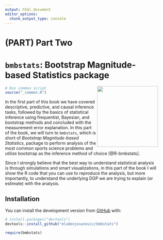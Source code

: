 ```yaml
---
output: html_document
editor_options: 
  chunk_output_type: console
---
```

# (PART) Part Two {-}

# `bmbstats`: Bootstrap Magnitude-based Statistics package

<img src="figures/bmbstats-logo.png" align="right" width="200" />

```r
# Run common script
source("_common.R")
```

In the first part of this book we have covered descriptive, predictive, and causal inference tasks, followed by the basics of statistical inference using frequentist, Bayesian, and bootstrap methods and concluded with the measurement error explanation. In this part of the book, we will turn to `bmbstats`, which is short of *Bootstrap Magnitude-based Statistics*, package to perform analysis of the most common sports science problems and utilize bootstrap as the inference method of choice [@R-bmbstats].

Since I strongly believe that the best way to understand statistical analysis is through simulations and smart visualizations, in this part of the book I will show the R code that you can use to reproduce the analysis, but more importantly, to understand the underlying DGP we are trying to explain (or estimate) with the analysis. 

## Installation

You can install the development version from [GitHub](https://github.com/mladenjovanovic/bmbstats) with:

``` r
# install.packages("devtools")
devtools::install_github("mladenjovanovic/bmbstats")

require(bmbstats)
```




